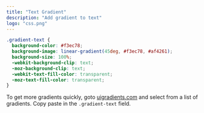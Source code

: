 ```yaml
---
title: "Text Gradient"
description: "Add gradient to text"
logo: "css.png"
---
```


```css
.gradient-text {
  background-color: #f3ec78;
  background-image: linear-gradient(45deg, #f3ec78, #af4261);
  background-size: 100%;
  -webkit-background-clip: text;
  -moz-background-clip: text;
  -webkit-text-fill-color: transparent;
  -moz-text-fill-color: transparent;
}
```

To get more gradients quickly, goto [uigradients.com](https://uigradients.com/#DarkSkies) and select from a list of gradients.
Copy paste in the `.gradient-text` field.
